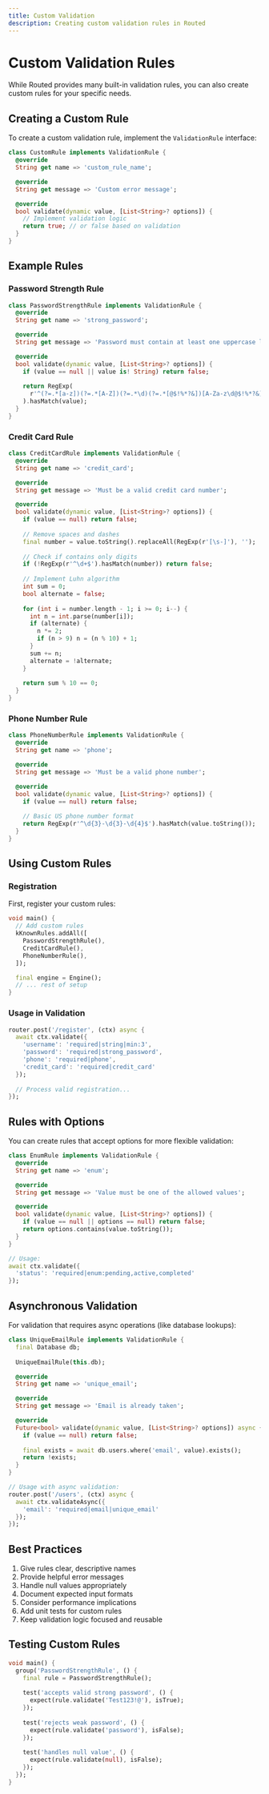 ```yaml
---
title: Custom Validation
description: Creating custom validation rules in Routed
---
```


# Custom Validation Rules

While Routed provides many built-in validation rules, you can also create custom rules for your specific needs.

## Creating a Custom Rule

To create a custom validation rule, implement the `ValidationRule` interface:

```dart
class CustomRule implements ValidationRule {
  @override
  String get name => 'custom_rule_name';

  @override
  String get message => 'Custom error message';

  @override
  bool validate(dynamic value, [List<String>? options]) {
    // Implement validation logic
    return true; // or false based on validation
  }
}
```

## Example Rules

### Password Strength Rule

```dart
class PasswordStrengthRule implements ValidationRule {
  @override
  String get name => 'strong_password';

  @override
  String get message => 'Password must contain at least one uppercase letter, one lowercase letter, one number, and one special character';

  @override
  bool validate(dynamic value, [List<String>? options]) {
    if (value == null || value is! String) return false;
    
    return RegExp(
      r'^(?=.*[a-z])(?=.*[A-Z])(?=.*\d)(?=.*[@$!%*?&])[A-Za-z\d@$!%*?&]{8,}$'
    ).hasMatch(value);
  }
}
```

### Credit Card Rule

```dart
class CreditCardRule implements ValidationRule {
  @override
  String get name => 'credit_card';

  @override
  String get message => 'Must be a valid credit card number';

  @override
  bool validate(dynamic value, [List<String>? options]) {
    if (value == null) return false;
    
    // Remove spaces and dashes
    final number = value.toString().replaceAll(RegExp(r'[\s-]'), '');
    
    // Check if contains only digits
    if (!RegExp(r'^\d+$').hasMatch(number)) return false;
    
    // Implement Luhn algorithm
    int sum = 0;
    bool alternate = false;
    
    for (int i = number.length - 1; i >= 0; i--) {
      int n = int.parse(number[i]);
      if (alternate) {
        n *= 2;
        if (n > 9) n = (n % 10) + 1;
      }
      sum += n;
      alternate = !alternate;
    }
    
    return sum % 10 == 0;
  }
}
```

### Phone Number Rule

```dart
class PhoneNumberRule implements ValidationRule {
  @override
  String get name => 'phone';

  @override
  String get message => 'Must be a valid phone number';

  @override
  bool validate(dynamic value, [List<String>? options]) {
    if (value == null) return false;
    
    // Basic US phone number format
    return RegExp(r'^\d{3}-\d{3}-\d{4}$').hasMatch(value.toString());
  }
}
```

## Using Custom Rules

### Registration

First, register your custom rules:

```dart
void main() {
  // Add custom rules
  kKnownRules.addAll([
    PasswordStrengthRule(),
    CreditCardRule(),
    PhoneNumberRule(),
  ]);

  final engine = Engine();
  // ... rest of setup
}
```

### Usage in Validation

```dart
router.post('/register', (ctx) async {
  await ctx.validate({
    'username': 'required|string|min:3',
    'password': 'required|strong_password',
    'phone': 'required|phone',
    'credit_card': 'required|credit_card'
  });
  
  // Process valid registration...
});
```

## Rules with Options

You can create rules that accept options for more flexible validation:

```dart
class EnumRule implements ValidationRule {
  @override
  String get name => 'enum';

  @override
  String get message => 'Value must be one of the allowed values';

  @override
  bool validate(dynamic value, [List<String>? options]) {
    if (value == null || options == null) return false;
    return options.contains(value.toString());
  }
}

// Usage:
await ctx.validate({
  'status': 'required|enum:pending,active,completed'
});
```

## Asynchronous Validation

For validation that requires async operations (like database lookups):

```dart
class UniqueEmailRule implements ValidationRule {
  final Database db;
  
  UniqueEmailRule(this.db);

  @override
  String get name => 'unique_email';

  @override
  String get message => 'Email is already taken';

  @override
  Future<bool> validate(dynamic value, [List<String>? options]) async {
    if (value == null) return false;
    
    final exists = await db.users.where('email', value).exists();
    return !exists;
  }
}

// Usage with async validation:
router.post('/users', (ctx) async {
  await ctx.validateAsync({
    'email': 'required|email|unique_email'
  });
});
```

## Best Practices

1. Give rules clear, descriptive names
2. Provide helpful error messages
3. Handle null values appropriately
4. Document expected input formats
5. Consider performance implications
6. Add unit tests for custom rules
7. Keep validation logic focused and reusable

## Testing Custom Rules

```dart
void main() {
  group('PasswordStrengthRule', () {
    final rule = PasswordStrengthRule();
    
    test('accepts valid strong password', () {
      expect(rule.validate('Test123!@'), isTrue);
    });
    
    test('rejects weak password', () {
      expect(rule.validate('password'), isFalse);
    });
    
    test('handles null value', () {
      expect(rule.validate(null), isFalse);
    });
  });
}
```